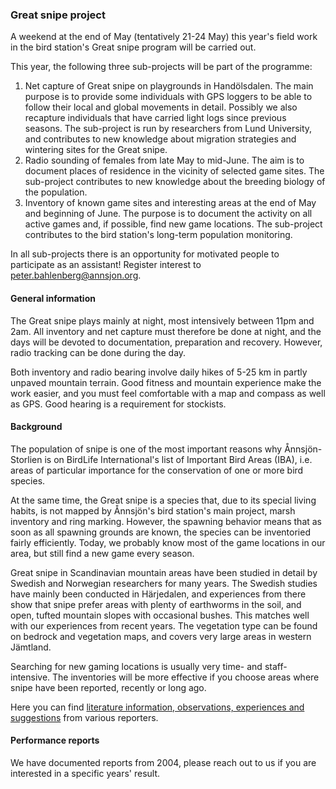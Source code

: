 ### Great snipe project

A weekend at the end of May (tentatively 21-24 May) this year's field work in the bird station's Great snipe program will be carried out.

This year, the following three sub-projects will be part of the programme:

1. Net capture of Great snipe on playgrounds in Handölsdalen. The main purpose is to provide some individuals with GPS loggers to be able to follow their local and global movements in detail. Possibly we also recapture individuals that have carried light logs since previous seasons. The sub-project is run by researchers from Lund University, and contributes to new knowledge about migration strategies and wintering sites for the Great snipe.
2. Radio sounding of females from late May to mid-June. The aim is to document places of residence in the vicinity of selected game sites. The sub-project contributes to new knowledge about the breeding biology of the population.
3. Inventory of known game sites and interesting areas at the end of May and beginning of June. The purpose is to document the activity on all active games and, if possible, find new game locations. The sub-project contributes to the bird station's long-term population monitoring.

In all sub-projects there is an opportunity for motivated people to participate as an assistant! Register interest to peter.bahlenberg@annsjon.org.

#### General information

The Great snipe plays mainly at night, most intensively between 11pm and 2am. All inventory and net capture must therefore be done at night, and the days will be devoted to documentation, preparation and recovery. However, radio tracking can be done during the day.

Both inventory and radio bearing involve daily hikes of 5-25 km in partly unpaved mountain terrain. Good fitness and mountain experience make the work easier, and you must feel comfortable with a map and compass as well as GPS. Good hearing is a requirement for stockists.

#### Background

The population of snipe is one of the most important reasons why Ånnsjön-Storlien is on BirdLife International's list of Important Bird Areas (IBA), i.e. areas of particular importance for the conservation of one or more bird species.

At the same time, the Great snipe is a species that, due to its special living habits, is not mapped by Ånnsjön's bird station's main project, marsh inventory and ring marking. However, the spawning behavior means that as soon as all spawning grounds are known, the species can be inventoried fairly efficiently. Today, we probably know most of the game locations in our area, but still find a new game every season.

Great snipe in Scandinavian mountain areas have been studied in detail by Swedish and Norwegian researchers for many years. The Swedish studies have mainly been conducted in Härjedalen, and experiences from there show that snipe prefer areas with plenty of earthworms in the soil, and open, tufted mountain slopes with occasional bushes. This matches well with our experiences from recent years. The vegetation type can be found on bedrock and vegetation maps, and covers very large areas in western Jämtland.

Searching for new gaming locations is usually very time- and staff-intensive. The inventories will be more effective if you choose areas where snipe have been reported, recently or long ago.

Here you can find [literature information, observations, experiences and suggestions](/projects/great-snipe/background) from various reporters.

#### Performance reports

We have documented reports from 2004, please reach out to us if you are interested in a specific years' result.

